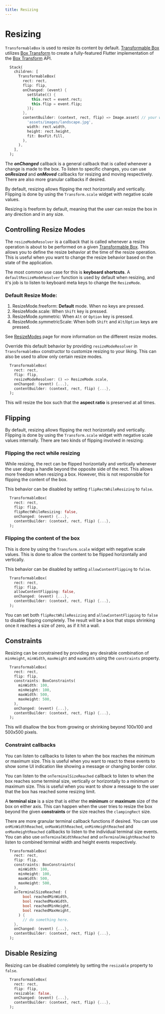 ```yaml
---
title: Resizing
---
```


# Resizing

`TransformableBox` is used to resize its content by default. [Transformable Box][transformableBox] utilizes
[Box Transform][boxTransform] to create a fully-featured Flutter implementation of the [Box Transform][boxTransform] API.

```dart title="Resizable widget"
  Stack(
    children: [
      TransformableBox(
        rect: rect,
        flip: flip,
        onChanged: (event) {
          setState(() {
            this.rect = event.rect;
            this.flip = event.flip;
          });
        },
        contentBuilder: (context, rect, flip) => Image.asset( // your widget goes here.
          'assets/images/landscape.jpg',
          width: rect.width,
          height: rect.height,
          fit: BoxFit.fill,
        ),
      ),
    ],
  );
```

<Info>The **_onChanged_** callback is a general callback that is called whenever a change is made to the box. To listen
to specific changes, you can use **_onResized_** and **_onMoved_** callbacks for resizing and moving respectively.
There are also more granular callbacks if desired.</Info>

By default, resizing allows flipping the rect horizontally and vertically. Flipping is done by using the
`Transform.scale` widget with negative scale values.

Resizing is freeform by default, meaning that the user can resize the box in any direction and in any size.

## Controlling Resize Modes

The `resizeModeResolver` is a callback that is called whenever a resize operation is about to be performed on a
given [Transformable Box][transformableBox]. This allows you to define the resize behavior at the time of the resize
operation. This is useful when you want to change the resize behavior based on the state of the application.

The most common use case for this is **keyboard shortcuts**. A `defaultResizeModeResolver` function is used by
default when resizing, and it's job is to listen to keyboard meta keys to change the `ResizeMode`.

### Default Resize Mode:

1. ResizeMode.freeform: **Default** mode. When no keys are pressed.
2. ResizeMode.scale: When `Shift` key is pressed.
3. ResizeMode.symmetric: When `Alt` or `Option` key is pressed.
4. ResizeMode.symmetricScale: When both `Shift` and `Alt`/`Option` keys are pressed.

See [ResizeModes](/resize_modes) page for more information on the different resize modes.

Override this default behavior by providing `resizeModeResolver` in `TransformableBox` constructor to customize
resizing to your liking. This can also be used to allow only certain resize modes.

```dart title="Resizing with preseving aspect ratio"
  TransformableBox(
    rect: rect,
    flip: flip,
    resizeModeResolver: () => ResizeMode.scale,
    onChanged: (event) {...},
    contentBuilder: (context, rect, flip) {...},
  );
```
This will resize the box such that the **aspect ratio** is preserved at all times.

## Flipping

By default, resizing allows flipping the rect horizontally and vertically. Flipping is done by using the
`Transform.scale` widget with negative scale values internally. There are two kinds of flipping involved in resizing:

### Flipping the rect while resizing
While resizing, the rect can be flipped horizontally and vertically whenever the user drags a handle beyond the opposite
side of the rect. This allows more freedom when resizing a box. However, this is not responsible for flipping the
content of the box.

This behavior can be disabled by setting `flipRectWhileResizing` to `false`.

```dart title="Disable flipping the rect while resizing"
  TransformableBox(
    rect: rect,
    flip: flip,
    flipRectWhileResizing: false,
    onChanged: (event) {...},
    contentBuilder: (context, rect, flip) {...},
  );
```

### Flipping the content of the box
This is done by using the `Transform.scale` widget with negative scale values. This is done to allow the content to be
flipped horizontally and vertically.

This behavior can be disabled by setting `allowContentFlipping` to `false`.

```dart title="Disable flipping the child/content of the box"
  TransformableBox(
    rect: rect,
    flip: flip,
    allowContentFlipping: false,
    onChanged: (event) {...},
    contentBuilder: (context, rect, flip) {...},
  );
```

You can set both `flipRectWhileResizing` and `allowContentFlipping` to `false` to disable flipping completely.
The result will be a box that stops shrinking once it reaches a size of zero, as if it hit a wall.

## Constraints

Resizing can be constrained by providing any desirable combination of `minHeight`, `minWidth`, `maxHeight` and
`maxWidth` using the `constraints` property.

```dart title="Resizable widget with constrained resizing"
  TransformableBox(
    rect: rect,
    flip: flip,
    constraints: BoxConstraints(
      minWidth: 100,
      minHeight: 100,
      maxWidth: 500,
      maxHeight: 500,
    ),
    onChanged: (event) {...},
    contentBuilder: (context, rect, flip) {...},
  );
```
This will disallow the box from growing or shrinking beyond 100x100 and 500x500 pixels.

### Constraint callbacks

You can listen to callbacks to listen to when the box reaches the minimum or maximum size. This is useful when you want
to react to these events to show some UI indication like showing a message or changing border color.

You can listen to the `onTerminalSizeReached` callback to listen to when the box reaches some terminal size, vertically
or horizontally to a minimum or maximum size. This is useful when you want to show a message to the user that the box
has reached some resizing limit.

<Info>A **terminal size** is a size that is either the **minimum** or **maximum** size of the box on either axis.
    This can happen when the user tries to resize the box beyond the given **constraints** or the size reaches the
    `clampingRect` size.</Info>

There are more granular terminal callback functions if desired. You can use `onMinWidthReached`, `onMaxWidthReached`,
`onMinHeightReached` and `onMaxHeightReached` callbacks to listen to the individual terminal size events.
You can also use `onTerminalWidthReached` and `onTerminalHeightReached` to listen to combined terminal width and height
events respectively.

```dart title="onTerminalSizeReached callback"
  TransformableBox(
    rect: rect,
    flip: flip,
    constraints: BoxConstraints(
      minWidth: 100,
      minHeight: 100,
      maxWidth: 500,
      maxHeight: 500,
    ),
    onTerminalSizeReached: (
        bool reachedMinWidth,
        bool reachedMaxWidth,
        bool reachedMinHeight,
        bool reachedMaxHeight,
      ) {
        // do something here.
    },
    onChanged: (event) {...},
    contentBuilder: (context, rect, flip) {...},
  );
```

## Disable Resizing

Resizing can be disabled completely by setting the `resizable` property to `false`.

```dart title="Resizable widget without resizing"
  TransformableBox(
    rect: rect,
    flip: flip,
    resizable: false,
    onChanged: (event) {...},
    contentBuilder: (context, rect, flip) {...},
  );
```

[boxTransform]: https://github.com/hyper-designed/box_transform/tree/main/packages/box_transform
[transformableBox]: https://github.com/hyper-designed/box_transform/blob/main/packages/flutter_box_transform/lib/src/transformable_box.dart
